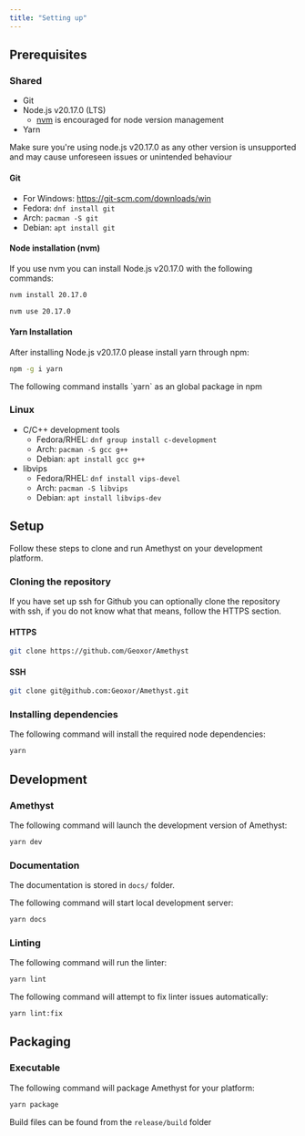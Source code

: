 ```yaml
---
title: "Setting up"
---
```


## Prerequisites

### Shared

- Git
- Node.js v20.17.0 (LTS)
    - [nvm](https://github.com/nvm-sh/nvm) is encouraged for node version management
- Yarn

<Warning>
  Make sure you're using node.js v20.17.0 as any other version is unsupported and may cause unforeseen issues or unintended behaviour
</Warning>

#### Git

- For Windows: https://git-scm.com/downloads/win
- Fedora: `dnf install git`
- Arch: `pacman -S git`
- Debian: `apt install git`

#### Node installation (nvm)

If you use nvm you can install Node.js v20.17.0 with the following commands:

```bash
nvm install 20.17.0
```

```bash
nvm use 20.17.0
```

#### Yarn Installation

After installing Node.js v20.17.0 please install yarn through npm:

```bash
npm -g i yarn
```

<Info>
  The following command installs `yarn` as an global package in npm
</Info>

### Linux

- C/C++ development tools
    - Fedora/RHEL: `dnf group install c-development`
    - Arch: `pacman -S gcc g++`
    - Debian: `apt install gcc g++`
- libvips
    - Fedora/RHEL: `dnf install vips-devel`
    - Arch: `pacman -S libvips`
    - Debian: `apt install libvips-dev`

## Setup

Follow these steps to clone and run Amethyst on your development platform.

### Cloning the repository

<Info>
  If you have set up ssh for Github you can optionally clone the repository with ssh, if you do not know what that means, follow the HTTPS section.
</Info>

#### HTTPS

```bash
git clone https://github.com/Geoxor/Amethyst
```

#### SSH

```bash
git clone git@github.com:Geoxor/Amethyst.git
```

### Installing dependencies

The following command will install the required node dependencies:

```bash
yarn
```

## Development

### Amethyst

The following command will launch the development version of Amethyst:

```bash
yarn dev
```

### Documentation

The documentation is stored in `docs/` folder.

The following command will start local development server:

```bash
yarn docs
```

### Linting

The following command will run the linter:

```bash
yarn lint
```

The following command will attempt to fix linter issues automatically:

```bash
yarn lint:fix
```

## Packaging

### Executable

The following command will package Amethyst for your platform:

```bash
yarn package
```

Build files can be found from the `release/build` folder
